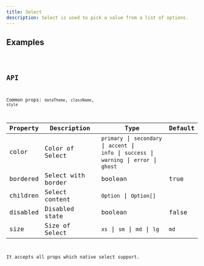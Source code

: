 ```yaml
---
title: Select
description: Select is used to pick a value from a list of options.
---
```


## Examples

<code src="./demo/basic.tsx" />


## API

Common props: `dataTheme`, `className`, `style`

| Property | Description | Type | Default |
| --- | --- | --- | --- |
| color | Color of Select | `primary` \| `secondary` \| `accent` \| <br/> `info` \| `success` \| `warning` \| `error` \| <br/> `ghost` |  |
| bordered | Select with border | boolean | true |
| children | Select content | `Option` \| `Option[]` |  |
| disabled | Disabled state | boolean | false |
| size | Size of Select | `xs` \| `sm` \| `md` \| `lg` | `md` |

It accepts all props which native select support.
